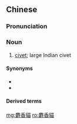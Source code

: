 {{also|麝香猫}}
==Chinese==
{{zh-forms|s=麝香猫|type=21}}

===Pronunciation===
{{zh-pron
|m=shèxiāngmāo
|c=se3 hoeng1 maau1
|cat=n
}}

===Noun===
{{zh-noun}}

# [[civet]]; large Indian civet

====Synonyms====
* {{zh-l|靈貓}}
* {{zh-l|麝貓}}

====Derived terms====
{{zh-der|麝香貓咖啡}}

[[mg:麝香貓]]
[[ro:麝香貓]]